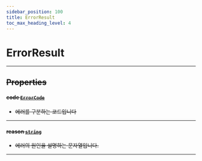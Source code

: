 ```yaml
---
sidebar_position: 100
title: ErrorResult
toc_max_heading_level: 4
---
```


# ErrorResult <s generated />

<hr class="solid" /> <s generated />

## Properties <s generated />

#### code [`ErrorCode`](../enums/error-code) <s generated />

- 에러를 구분하는 코드입니다

<hr class="solid" /> <s generated />

#### reason [`string`](https://developer.mozilla.org/en-US/docs/Web/JavaScript/Reference/Global_Objects/String) <s generated />

- 에러의 원인을 설명하는 문자열입니다.

<hr class="solid" /> <s generated />
